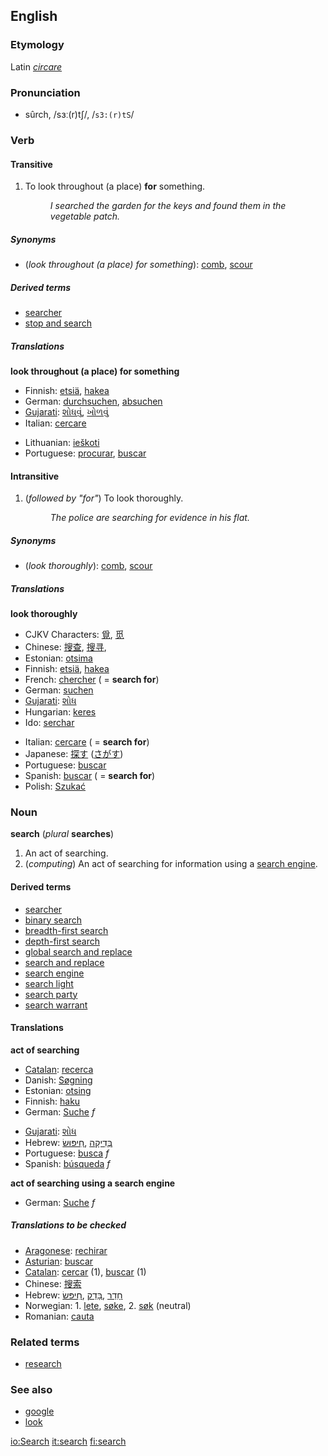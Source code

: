 ==English==
===Etymology===
Latin ''[[circare]]''

===Pronunciation===
*sûrch, /sɜː(r)tʃ/, /<tt>s3:(r)tS</tt>/

===Verb===
{{en-infl-reg-consonant|search||}}
====Transitive====
#To look throughout (a place) '''for''' something.
#:''I searched the garden for the keys and found them in the vegetable patch.''
=====Synonyms=====
*(''look throughout (a place) for something''): [[comb]], [[scour]]
=====Derived terms=====
*[[searcher]]
*[[stop and search]]
=====Translations=====
'''look throughout (a place) for something'''
{{top}}
*Finnish: [[etsiä]], [[hakea]]
*German: [[durchsuchen]], [[absuchen]]
*[[Gujarati]]: [[શોધવું]], [[ખોળવું]]
*Italian: [[cercare]]
{{mid}}
*Lithuanian: [[ieškoti]]
*Portuguese: [[procurar]], [[buscar]]
{{bottom}}

====Intransitive====
#(''followed by "for"'') To look thoroughly.
#:''The police are searching for evidence in his flat.''
=====Synonyms=====
*(''look thoroughly''): [[comb]], [[scour]]
=====Translations=====
'''look thoroughly'''
{{top}}
*CJKV Characters: [[覓]], [[觅]]
*Chinese: [[搜查]], [[搜寻]], 
*Estonian: [[otsima]]
*Finnish: [[etsiä]], [[hakea]]
*French: [[chercher]] ( = '''search for''')
*German: [[suchen]]
*[[Gujarati]]: [[શોધ]]
*Hungarian: [[keres]]
*Ido: [[serchar]]
{{mid}}
*Italian: [[cercare]] ( = '''search for''')
*Japanese: [[探す]] ([[さがす]])
*Portuguese: [[buscar]]
*Spanish: [[buscar]] ( = '''search for''')
*Polish: [[Szukać]]
{{bottom}}

===Noun===
'''search''' (''plural'' '''searches''')

#An act of searching.
#(''computing'') An act of searching for information using a [[search engine]].

====Derived terms====
*[[searcher]]
*[[binary search]]
*[[breadth-first search]]
*[[depth-first search]]
*[[global search and replace]]
*[[search and replace]]
*[[search engine]]
*[[search light]]
*[[search party]]
*[[search warrant]]

====Translations====

'''act of searching'''
{{top}}
*[[Catalan]]: [[recerca]]
*Danish: [[Søgning]]
*Estonian: [[otsing]]
*Finnish: [[haku]]
*German: [[Suche]] ''f''
{{mid}}
*[[Gujarati]]: [[શોધ]]
*Hebrew: &rlm;[[חיפוש|חִיפּוּשׂ]]&lrm;, &rlm;[[בדיקה|בְּדִיקָה]]&lrm;
*Portuguese: [[busca]] ''f''
*Spanish: [[búsqueda]] ''f''
{{bottom}}

'''act of searching using a search engine'''
{{top}}
*German: [[Suche]] ''f''
{{mid}}
{{bottom}}

=====Translations to be checked=====
<!--Remove this section once all of the translations below have been moved into the tables above.-->
{{checktrans}}

*[[Aragonese]]: [[rechirar]]
*[[Asturian]]: [[buscar]]<!--Austrian??-->
*[[Catalan]]: [[cercar]] (1), [[buscar]] (1)
*Chinese: [[搜索]]
*Hebrew: &rlm;[[חיפש|חִיפּשׂ]]&lrm;, &rlm;[[בדק|בָּדַק]]&lrm;, &rlm;[[חדר|חָדַר]]&lrm;
*Norwegian: 1. [[lete]], [[søke]], 2. [[søk]] (neutral)
*Romanian: [[cauta]]

===Related terms===
*[[research]]

===See also===
*[[google]]
*[[look]]

[[io:Search]]
[[it:search]]
[[fi:search]]